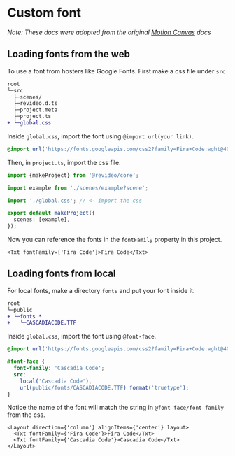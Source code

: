 # Custom font

_Note: These docs were adopted from the original
[Motion Canvas](https://motioncanvas.io/docs/) docs_

## Loading fonts from the web

To use a font from hosters like Google Fonts. First make a css file under `src`

```diff
root
└─src
  ├─scenes/
  ├─revideo.d.ts
  ├─project.meta
  ├─project.ts
+ └─global.css
```

Inside `global.css`, import the font using `@import url(your link)`.

```css
@import url('https://fonts.googleapis.com/css2?family=Fira+Code:wght@400;700&display=swap');
```

Then, in `project.ts`, import the css file.

```ts
import {makeProject} from '@revideo/core';

import example from './scenes/example?scene';

import './global.css'; // <- import the css

export default makeProject({
  scenes: [example],
});
```

Now you can reference the fonts in the `fontFamily` property in this project.

```tsx
<Txt fontFamily={'Fira Code'}>Fira Code</Txt>
```

## Loading fonts from local

For local fonts, make a directory `fonts` and put your font inside it.

```diff
root
└─public
+ └─fonts *
+   └─CASCADIACODE.TTF
```

Inside `global.css`, import the font using `@font-face`.

```css
@import url('https://fonts.googleapis.com/css2?family=Fira+Code:wght@400;700&display=swap');

@font-face {
  font-family: 'Cascadia Code';
  src:
    local('Cascadia Code'),
    url(public/fonts/CASCADIACODE.TTF) format('truetype');
}
```

Notice the name of the font will match the string in `@font-face/font-family`
from the css.

```tsx
<Layout direction={'column'} alignItems={'center'} layout>
  <Txt fontFamily={'Fira Code'}>Fira Code</Txt>
  <Txt fontFamily={'Cascadia Code'}>Cascadia Code</Txt>
</Layout>
```

